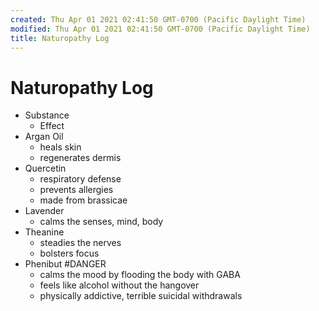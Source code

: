 ```yaml
---
created: Thu Apr 01 2021 02:41:50 GMT-0700 (Pacific Daylight Time)
modified: Thu Apr 01 2021 02:41:50 GMT-0700 (Pacific Daylight Time)
title: Naturopathy Log
---
```


# Naturopathy Log

- Substance
  - Effect
- Argan Oil
  - heals skin
  - regenerates dermis
- Quercetin
  - respiratory defense
  - prevents allergies
  - made from brassicae
- Lavender
  - calms the senses, mind, body
- Theanine
  - steadies the nerves
  - bolsters focus
- Phenibut #DANGER
  - calms the mood by flooding the body with GABA
  - feels like alcohol without the hangover
  - physically addictive, terrible suicidal withdrawals
